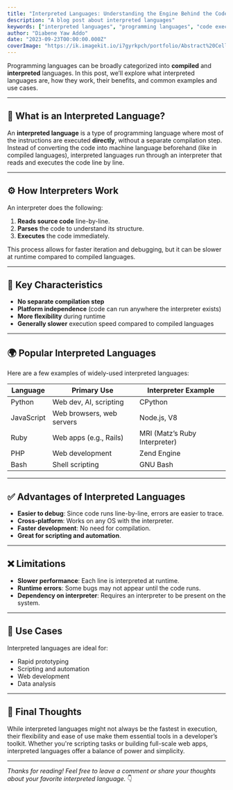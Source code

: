 ```yaml
---
title: "Interpreted Languages: Understanding the Engine Behind the Code"
description: "A blog post about interpreted languages"
keywords: ["interpreted languages", "programming languages", "code execution"]
author: "Diabene Yaw Addo"
date: "2023-09-23T00:00:00.000Z"
coverImage: "https://ik.imagekit.io/i7gyrkpch/portfolio/Abstract%20Cellular%20Network.jpeg?updatedAt=1744931600422"
---
```



Programming languages can be broadly categorized into **compiled** and **interpreted** languages. In this post, we’ll explore what interpreted languages are, how they work, their benefits, and common examples and use cases.

---

## 📖 What is an Interpreted Language?

An **interpreted language** is a type of programming language where most of the instructions are executed **directly**, without a separate compilation step. Instead of converting the code into machine language beforehand (like in compiled languages), interpreted languages run through an interpreter that reads and executes the code line by line.

---

## ⚙️ How Interpreters Work

An interpreter does the following:

1. **Reads source code** line-by-line.
2. **Parses** the code to understand its structure.
3. **Executes** the code immediately.

This process allows for faster iteration and debugging, but it can be slower at runtime compared to compiled languages.

---

## 🧠 Key Characteristics

- **No separate compilation step**
- **Platform independence** (code can run anywhere the interpreter exists)
- **More flexibility** during runtime
- **Generally slower** execution speed compared to compiled languages

---

## 🌍 Popular Interpreted Languages

Here are a few examples of widely-used interpreted languages:

| Language   | Primary Use                      | Interpreter Example         |
|------------|----------------------------------|-----------------------------|
| Python     | Web dev, AI, scripting           | CPython                     |
| JavaScript | Web browsers, web servers        | Node.js, V8                 |
| Ruby       | Web apps (e.g., Rails)           | MRI (Matz’s Ruby Interpreter) |
| PHP        | Web development                  | Zend Engine                 |
| Bash       | Shell scripting                  | GNU Bash                    |

---

## ✅ Advantages of Interpreted Languages

- **Easier to debug**: Since code runs line-by-line, errors are easier to trace.
- **Cross-platform**: Works on any OS with the interpreter.
- **Faster development**: No need for compilation.
- **Great for scripting and automation**.

---

## ❌ Limitations

- **Slower performance**: Each line is interpreted at runtime.
- **Runtime errors**: Some bugs may not appear until the code runs.
- **Dependency on interpreter**: Requires an interpreter to be present on the system.

---

## 🧪 Use Cases

Interpreted languages are ideal for:

- Rapid prototyping
- Scripting and automation
- Web development
- Data analysis

---

## 💬 Final Thoughts

While interpreted languages might not always be the fastest in execution, their flexibility and ease of use make them essential tools in a developer’s toolkit. Whether you're scripting tasks or building full-scale web apps, interpreted languages offer a balance of power and simplicity.

---

*Thanks for reading! Feel free to leave a comment or share your thoughts about your favorite interpreted language.* 👇
